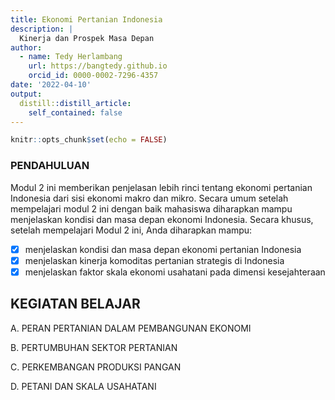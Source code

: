 ```yaml
---
title: Ekonomi Pertanian Indonesia
description: |
  Kinerja dan Prospek Masa Depan
author: 
  - name: Tedy Herlambang
    url: https://bangtedy.github.io
    orcid_id: 0000-0002-7296-4357
date: '2022-04-10'
output:
  distill::distill_article:
    self_contained: false
---
```


```r
knitr::opts_chunk$set(echo = FALSE)
```


### PENDAHULUAN

Modul 2 ini memberikan penjelasan lebih rinci tentang ekonomi pertanian Indonesia dari sisi ekonomi makro dan mikro. Secara umum setelah mempelajari modul 2 ini dengan baik mahasiswa diharapkan mampu menjelaskan kondisi dan masa depan ekonomi Indonesia. Secara khusus, setelah mempelajari Modul 2 ini, Anda diharapkan mampu:

- [x] menjelaskan kondisi dan masa depan ekonomi pertanian Indonesia
- [x] menjelaskan kinerja komoditas pertanian strategis di Indonesia
- [x] menjelaskan faktor skala ekonomi usahatani pada dimensi kesejahteraan

## KEGIATAN BELAJAR

A. PERAN PERTANIAN DALAM PEMBANGUNAN EKONOMI

B. PERTUMBUHAN SEKTOR PERTANIAN

C. PERKEMBANGAN PRODUKSI PANGAN

D. PETANI DAN SKALA USAHATANI

